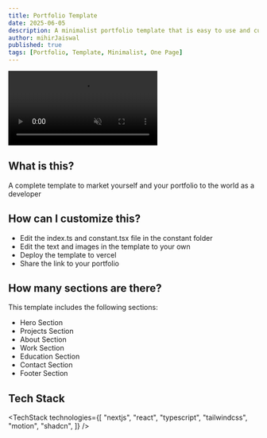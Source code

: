 ```yaml
---
title: Portfolio Template
date: 2025-06-05
description: A minimalist portfolio template that is easy to use and customize.
author: mihirJaiswal
published: true
tags: [Portfolio, Template, Minimalist, One Page]
---
```


<div className="flex flex-col gap-4">
  <video
    autoPlay
    loop
    muted
    src="/portfolio-demo.mp4"
    className="w-full aspect-4/3 md:aspect-video object-cover rounded-xl border mb-3"
  />
  <div className="flex flex-col justify-start items-start gap-3 sm:flex-row">
    <RepoDownload
      url="https://codeload.github.com/mihirJaiswal/portfolio-template-nuvyxui/legacy.zip/refs/heads/main"
      free
    />
    <TemplatePreview href="https://portfolio-template-nuvyxui.vercel.app/">
      Live Preview{" "}
    </TemplatePreview>
  </div>
</div>

## What is this?

A complete template to market yourself and your portfolio to the world as a developer

## How can I customize this?

- Edit the index.ts and constant.tsx file in the constant folder
- Edit the text and images in the template to your own
- Deploy the template to vercel
- Share the link to your portfolio

## How many sections are there?

This template includes the following sections:

- Hero Section
- Projects Section
- About Section
- Work Section
- Education Section
- Contact Section
- Footer Section

## Tech Stack

<TechStack
  technologies={[
    "nextjs",
    "react",
    "typescript",
    "tailwindcss",
    "motion",
    "shadcn",
  ]}
/>
